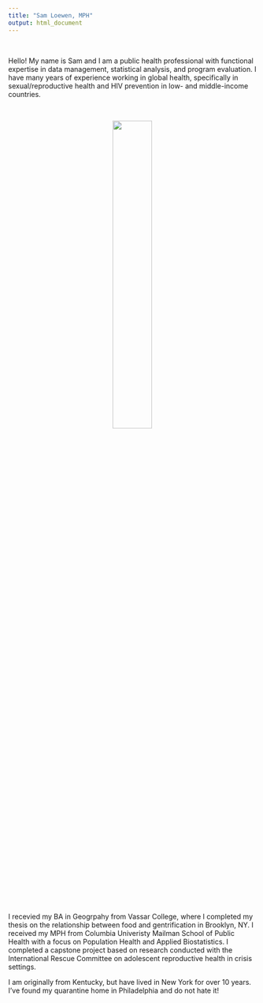 ```yaml
---
title: "Sam Loewen, MPH"
output: html_document
---
```


<br>


Hello! My name is Sam and I am a public health professional with functional expertise in data management, statistical analysis, and program evaluation. I have many years of experience working in global health, specifically in sexual/reproductive health and HIV prevention in low- and middle-income countries.

<br>

<center>

<img src="images/cocktail.jpg" style="width:40%">

</center>

<br>

I recevied my BA in Geogrpahy from Vassar College, where I completed my thesis on the relationship between food and gentrification in Brooklyn, NY. I received my MPH from Columbia Univeristy Mailman School of Public Health with a focus on Population Health and Applied Biostatistics. I completed a capstone project based on research conducted with the International Rescue Committee on adolescent reproductive health in crisis settings.

I am originally from Kentucky, but have lived in New York for over 10 years. I've found my quarantine home in Philadelphia and do not hate it! 
